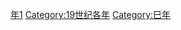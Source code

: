 {{Catnav|頁面分類|历史|歷史時代|年|19世纪各年}}
{{Commons category|1821}}

[[Category:1820年代|年1]]
[[Category:19世纪各年|Category:19世纪各年]]
[[Category:巳年|Category:巳年]]